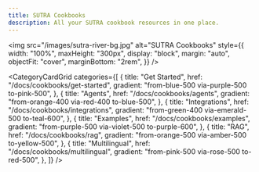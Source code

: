 ```yaml
---
title: SUTRA Cookbooks
description: All your SUTRA cookbook resources in one place.
---
```


<img
  src="/images/sutra-river-bg.jpg"
  alt="SUTRA Cookbooks"
  style={{
    width: "100%",
    maxHeight: "300px",
    display: "block",
    margin: "auto",
    objectFit: "cover",
    marginBottom: "2rem",
  }}
/>

<CategoryCardGrid
  categories={[
    {
      title: "Get Started",
      href: "/docs/cookbooks/get-started",
      gradient: "from-blue-500 via-purple-500 to-pink-500",
    },
    {
      title: "Agents",
      href: "/docs/cookbooks/agents",
      gradient: "from-orange-400 via-red-400 to-blue-500",
    },
    {
      title: "Integrations",
      href: "/docs/cookbooks/integrations",
      gradient: "from-green-400 via-emerald-500 to-teal-600",
    },
    {
      title: "Examples",
      href: "/docs/cookbooks/examples",
      gradient: "from-purple-500 via-violet-500 to-purple-600",
    },
    {
      title: "RAG",
      href: "/docs/cookbooks/rag",
      gradient: "from-orange-500 via-amber-500 to-yellow-500",
    },
    {
      title: "Multilingual",
      href: "/docs/cookbooks/multilingual",
      gradient: "from-pink-500 via-rose-500 to-red-500",
    },
  ]}
/>
